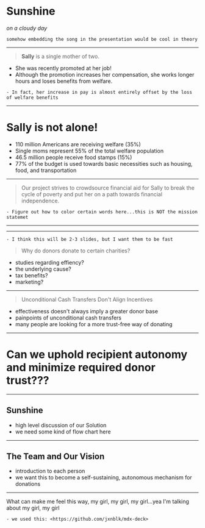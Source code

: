 

<Head>
  <title>Presentation Title</title>
</Head>

# Sunshine

*on a cloudy day*

```notes
somehow embedding the song in the presentation would be cool in theory
```

---

> **Sally** is a single mother of two. 
* She was recently promoted at her job!
* Although the promotion increases her compensation, she works longer hours and loses benefits from welfare. 

```notes
- In fact, her increase in pay is almost entirely offset by the loss of welfare benefits
```

---

# Sally is not alone!

* 110 million Americans are receiving welfare (35%)
* Single moms represent 55% of the total welfare population
* 46.5 million people receive food stamps (15%)
* 77% of the budget is used towards basic necessities such as housing, food, and transportation

---

> Our project strives to crowdsource financial aid for Sally to break the cycle of poverty and put her on a path towards financial independence.

```notes
- Figure out how to color certain words here...this is NOT the mission statemet
```

---

> 

---

```notes
- I think this will be 2-3 slides, but I want them to be fast
```

> Why do donors donate to certain charities?

* studies regarding effiency?
* the underlying cause?
* tax benefits?
* marketing?

---

> Unconditional Cash Transfers Don't Align Incentives

* effectiveness doesn't always imply a greater donor base
* painpoints of unconditional cash transfers
* many people are looking for a more trust-free way of donating

---

# Can we uphold recipient autonomy and minimize required donor trust???

---

## Sunshine

* high level discussion of our Solution
* we need some kind of flow chart here

---

## The Team and Our Vision

* introduction to each person 
* we want this to become a self-sustaining, autonomous mechanism for donations

---

What can make me feel this way, my girl, my girl, my girl...yea I'm talking about my girl, my girl

```notes
- we used this: <https://github.com/jxnblk/mdx-deck>
```